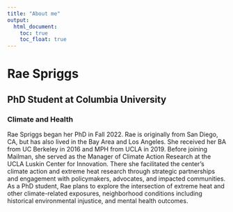 ```yaml
---
title: "About me"
output: 
  html_document:
    toc: true
    toc_float: true
---
```


# Rae Spriggs
## PhD Student at Columbia University
### Climate and Health

Rae Spriggs began her PhD in Fall 2022. Rae is originally from San Diego, CA, but has also lived in the Bay Area and Los Angeles. She received her BA from UC Berkeley in 2016 and MPH from UCLA in 2019. Before joining Mailman, she served as the Manager of Climate Action Research at the UCLA Luskin Center for Innovation. There she facilitated the center's climate action and extreme heat research through strategic partnerships and engagement with policymakers, advocates, and impacted communities. As a PhD student, Rae plans to explore the intersection of extreme heat and other climate-related exposures, neighborhood conditions including historical environmental injustice, and mental health outcomes. 


